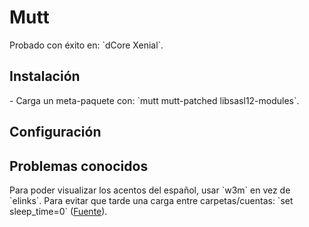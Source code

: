 =Mutt=
Probado con éxito en: `dCore Xenial`.
==Instalación==
- Carga un meta-paquete con: `mutt mutt-patched libsasl12-modules`.
==Configuración==

==Problemas conocidos==
Para poder visualizar los acentos del español, usar `w3m` en vez de `elinks`.
Para evitar que tarde una carga entre carpetas/cuentas: `set sleep_time=0` ([[https://bbs.archlinux.org/viewtopic.php?id=130997|Fuente]]).
